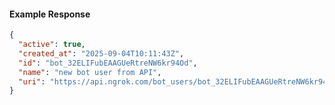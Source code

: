 
#### Example Response

```json
{
  "active": true,
  "created_at": "2025-09-04T10:11:43Z",
  "id": "bot_32ELIFubEAAGUeRtreNW6kr94Od",
  "name": "new bot user from API",
  "uri": "https://api.ngrok.com/bot_users/bot_32ELIFubEAAGUeRtreNW6kr94Od"
}
```
